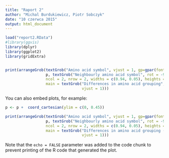 ```yaml
---
title: "Raport 2"
author: "Michal Burdukiewicz, Piotr Sobczyk"
date: "10 czerwca 2015"
output: html_document
---
```




```r
load("report2.RData")
#library(ggvis)
library(dplyr)
library(ggplot2)
library(gridExtra)


print(arrangeGrob(textGrob("Amino acid symbol", vjust = 1, gp=gpar(fontsize=28)), textGrob("", rot = -90, vjust = 1),
                  p, textGrob("Neighbourly amino acid symbol", rot = -90, vjust = 1.5, gp=gpar(fontsize=28)), 
                  ncol = 2, nrow = 2, widths = c(0.94, 0.05), heights = c(0.05, 0.92),
                  main = textGrob("Differences in amino acid grouping", gp=gpar(fontsize=28), 
                                  vjust = 1)))
```

You can also embed plots, for example:

```r

p <- p +  coord_cartesian(ylim = c(0, 0.45))

print(arrangeGrob(textGrob("Amino acid symbol", vjust = 1, gp=gpar(fontsize=28)), textGrob("", rot = -90, vjust = 1),
                  p, textGrob("Neighbourly amino acid symbol", rot = -90, vjust = 1.5, gp=gpar(fontsize=28)), 
                  ncol = 2, nrow = 2, widths = c(0.94, 0.05), heights = c(0.05, 0.92),
                  main = textGrob("Differences in amino acid grouping (0.45 cut)", gp=gpar(fontsize=28), 
                                  vjust = 1)))
```

Note that the `echo = FALSE` parameter was added to the code chunk to prevent printing of the R code that generated the plot.
